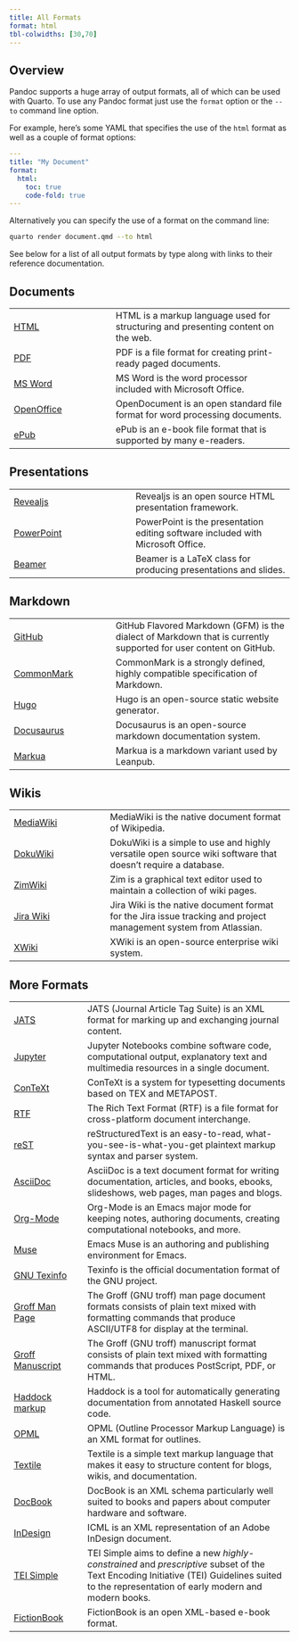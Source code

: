 ```yaml
---
title: All Formats
format: html
tbl-colwidths: [30,70]
---
```


## Overview

Pandoc supports a huge array of output formats, all of which can be used with Quarto. To use any Pandoc format just use the `format` option or the `--to` command line option.

For example, here's some YAML that specifies the use of the `html` format as well as a couple of format options:

``` yaml
---
title: "My Document"
format: 
  html:
    toc: true
    code-fold: true
---
```

Alternatively you can specify the use of a format on the command line:

``` .bash
quarto render document.qmd --to html
```

See below for a list of all output formats by type along with links to their reference documentation.

## Documents

|                                            |                                                                                   |
|--------------------------|----------------------------------------------|
| [HTML](/docs/reference/formats/html.qmd)      | HTML is a markup language used for structuring and presenting content on the web. |
| [PDF](/docs/reference/formats/pdf.qmd)        | PDF is a file format for creating print-ready paged documents.                    |
| [MS Word](/docs/reference/formats/docx.qmd)   | MS Word is the word processor included with Microsoft Office.                     |
| [OpenOffice](/docs/reference/formats/odt.qmd) | OpenDocument is an open standard file format for word processing documents.       |
| [ePub](/docs/reference/formats/epub.qmd)      | ePub is an e-book file format that is supported by many e-readers.                |

## Presentations

|                                                             |                                                                                 |
|-------------------------------|-----------------------------------------|
| [Revealjs](/docs/reference/formats/presentations/revealjs.qmd) | Revealjs is an open source HTML presentation framework.                         |
| [PowerPoint](/docs/reference/formats/presentations/pptx.qmd)   | PowerPoint is the presentation editing software included with Microsoft Office. |
| [Beamer](/docs/reference/formats/presentations/beamer.qmd)     | Beamer is a LaTeX class for producing presentations and slides.                 |

## Markdown

|                                                            |                                                                                                                   |
|--------------------------|----------------------------------------------|
| [GitHub](/docs/reference/formats/markdown/gfm.qmd)            | GitHub Flavored Markdown (GFM) is the dialect of Markdown that is currently supported for user content on GitHub. |
| [CommonMark](/docs/reference/formats/markdown/commonmark.qmd) | CommonMark is a strongly defined, highly compatible specification of Markdown.                                    |
| [Hugo](/docs/output-formats/hugo.qmd)             | Hugo is an open-source static website generator.                                                                  |
| [Docusaurus](/docs/output-formats/docusaurus.qmd) | Docusaurus is an open-source markdown documentation system.                                                       |
| [Markua](/docs/reference/formats/markdown/markua.qmd)         | Markua is a markdown variant used by Leanpub.                                                                     |

## Wikis

|                                                      |                                                                                                                   |
|-------------------------|------------------------------------------------|
| [MediaWiki](/docs/reference/formats/wiki/mediawiki.qmd) | MediaWiki is the native document format of Wikipedia.                                                             |
| [DokuWiki](/docs/reference/formats/wiki/dokuwiki.qmd)   | DokuWiki is a simple to use and highly versatile open source wiki software that doesn't require a database.       |
| [ZimWiki](/docs/reference/formats/wiki/zimwiki.qmd)     | Zim is a graphical text editor used to maintain a collection of wiki pages.                                       |
| [Jira Wiki](/docs/reference/formats/wiki/jira.qmd)      | Jira Wiki is the native document format for the Jira issue tracking and project management system from Atlassian. |
| [XWiki](/docs/reference/formats/wiki/xwiki.qmd)         | XWiki is an open-source enterprise wiki system.                                                                   |

## More Formats

|                                                    |                                                                                                                                                                                                |
|-------------------|-----------------------------------------------------|
| [JATS](/docs/reference/formats/jats.qmd)              | JATS (Journal Article Tag Suite) is an XML format for marking up and exchanging journal content.                                                                                               |
| [Jupyter](/docs/reference/formats/ipynb.qmd)          | Jupyter Notebooks combine software code, computational output, explanatory text and multimedia resources in a single document.                                                                 |
| [ConTeXt](/docs/reference/formats/context.qmd)        | ConTeXt is a system for typesetting documents based on TEX and METAPOST.                                                                                                                       |
| [RTF](/docs/reference/formats/rtf.qmd)                | The Rich Text Format (RTF) is a file format for cross-platform document interchange.                                                                                                       |
| [reST](/docs/reference/formats/rst.qmd)               | reStructuredText is an easy-to-read, what-you-see-is-what-you-get plaintext markup syntax and parser system.                                                                                   |
| [AsciiDoc](/docs/reference/formats/asciidoc.qmd)      | AsciiDoc is a text document format for writing documentation, articles, and books, ebooks, slideshows, web pages, man pages and blogs.                                                         |
| [Org-Mode](/docs/reference/formats/org.qmd)           | Org-Mode is an Emacs major mode for keeping notes, authoring documents, creating computational notebooks, and more.                                                                            |
| [Muse](/docs/reference/formats/muse.qmd)              | Emacs Muse is an authoring and publishing environment for Emacs.                                                                                                                               |
| [GNU Texinfo](/docs/reference/formats/texinfo.qmd)    | Texinfo is the official documentation format of the GNU project.                                                                                                                               |
| [Groff Man Page](/docs/reference/formats/man.qmd)     | The Groff (GNU troff) man page document formats consists of plain text mixed with formatting commands that produce ASCII/UTF8 for display at the terminal.                                     |
| [Groff Manuscript](/docs/reference/formats/ms.qmd)    | The Groff (GNU troff) manuscript format consists of plain text mixed with formatting commands that produces PostScript, PDF, or HTML.                                                          |
| [Haddock markup](/docs/reference/formats/haddock.qmd) | Haddock is a tool for automatically generating documentation from annotated Haskell source code.                                                                                               |
| [OPML](/docs/reference/formats/opml.qmd)              | OPML (Outline Processor Markup Language) is an XML format for outlines.                                                                                                                        |
| [Textile](/docs/reference/formats/textile.qmd)        | Textile is a simple text markup language that makes it easy to structure content for blogs, wikis, and documentation.                                                                          |
| [DocBook](/docs/reference/formats/docbook.qmd)        | DocBook is an XML schema particularly well suited to books and papers about computer hardware and software.                                                                                    |
| [InDesign](/docs/reference/formats/icml.qmd)          | ICML is an XML representation of an Adobe InDesign document.                                                                                                                                   |
| [TEI Simple](/docs/reference/formats/tei.qmd)         | TEI Simple aims to define a new *highly-constrained* and *prescriptive* subset of the Text Encoding Initiative (TEI) Guidelines suited to the representation of early modern and modern books. |
| [FictionBook](/docs/reference/formats/fb2.qmd)        | FictionBook is an open XML-based e-book format.                                                                                                                                                |

```{=html}
<style type="text/css">
main h2 {
  border-bottom: none;
}  
  
</style>
```
